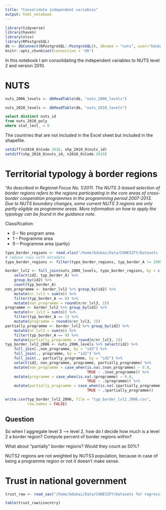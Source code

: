 ```yaml
---
title: "Consolidate independent variables"
output: html_notebook
---
```


```r
library(tidyverse)
library(haven)
library(xlsx)
library(RPostgreSQL)
db <- dbConnect(RPostgreSQL::PostgreSQL(), dbname = "nuts", user="bdukai", host="localhost")
knitr::opts_chunk$set(connection = "db")
```

In this notebook I am consolidating the independent variables to NUTS level 2 and version 2010.

# NUTS

```r
nuts_2006_levels <- dbReadTable(db, "nuts_2006_levels")
```


```r
nuts_2010_levels <- dbReadTable(db, "nuts_2010_levels")
```

```sql
select distinct nuts_id
from nuts_2010_poly
where stat_levl_ = 0
```

The countries that are not included in the Excel sheet but included in the shapefile.
```r
setdiff(n2010_0$Code.2010, shp_2010_0$nuts_id)
setdiff(shp_2010_0$nuts_id, n2010_0$Code.2010)
```


#  Territorial typology à border regions

*"As described in Regional Focus No. 1/2011. The NUTS 3-based selection of border regions refers to the regions participating in the core areas of cross-border cooperation programmes in the programming period 2007-2013. Due to NUTS boundary changes, some current NUTS 3 regions are only partly eligible as programme areas. More information on how to apply the typology can be found in the guidance note.*

Classification:

+ 0 – No program area
+ 1 – Programme area
+ 9 – Programme area (partly)



```r
typo_border_regions <- read.xlsx("/home/bdukai/Data/COHESIFY/Datasets for regression/Territorial typology/Typologies_metadata_data_final (2).xls", sheetName = "data regional typologies", colIndex = c(1,2,3,8), endRow = 1464, header = TRUE)
# remove rows with metadata
typo_border_regions <- filter(typo_border_regions, typ_border_A != 2009)
```

```r
border_lvl2 <- full_join(nuts_2006_levels, typo_border_regions, by = c("id3" = "id")) %>% 
    select(id2, typ_border_A) %>% 
    group_by(id2) %>%
    count(typ_border_A)
non_programme <- border_lvl2 %>% group_by(id2) %>% 
    mutate(nr_lvl3 = sum(n)) %>% 
    filter(typ_border_A == 0) %>% 
    mutate(non_programme = round(n/nr_lvl3, 2))
programme <- border_lvl2 %>% group_by(id2) %>% 
    mutate(nr_lvl3 = sum(n)) %>% 
    filter(typ_border_A == 1) %>% 
    mutate(programme = round(n/nr_lvl3, 2))
partially_programme <- border_lvl2 %>% group_by(id2) %>% 
    mutate(nr_lvl3 = sum(n)) %>% 
    filter(typ_border_A == 9) %>% 
    mutate(partially_programme = round(n/nr_lvl3, 2))
typ_border_lvl2_2006 <- nuts_2006_levels %>% select(id2) %>% 
    full_join(.,non_programme, by = "id2") %>% 
    full_join(., programme, by = "id2") %>%
    full_join(., partially_programme, by = "id2") %>% 
    select(id2, non_programme, programme, partially_programme) %>% 
    mutate(non_programme = case_when(is.na(.$non_programme) ~ 0.0,
                                     TRUE ~ .$non_programme)) %>% 
    mutate(programme = case_when(is.na(.$programme) ~ 0.0,
                                     TRUE ~ .$programme)) %>%
    mutate(partially_programme = case_when(is.na(.$partially_programme) ~ 0.0,
                                     TRUE ~ .$partially_programme))
```
```r
write.csv(typ_border_lvl2_2006, file = "typ_border_lvl2_2006.csv",
          row.names = FALSE)
```


## Question

So when I aggregate level 3 –> level 2, how do I decide how much is a level 2 a border region? Compute percent of border regions within?

What about "partially" border regions? Would they count as 50%?

NUTS2 regions are not weighted by NUTS3 population, because in case of being a programme region or not it doesn't make sense.


# Trust in national government

```r
trust_raw <- read_sav("/home/bdukai/Data/COHESIFY/Datasets for regression/Trust in national government/ZA6694_v1-0-0 (1).sav")
```

```r
table(trust_raw$isocntry)
```

